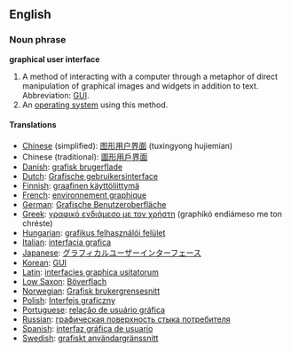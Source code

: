 {{Wikipedia}}
==English==

===Noun phrase===
'''graphical user interface'''

#A method of interacting with a computer through a metaphor of direct manipulation of graphical images and widgets in addition to text.  Abbreviation: [[GUI]].
#An [[operating system]] using this method.

====Translations====
*[[Chinese]] (simplified): [[图形用户界面]] (tuxingyong hujiemian)
*Chinese (traditional): [[圖形用戶界面]]
*[[Danish]]: [[grafisk brugerflade]]
*[[Dutch]]: [[Grafische gebruikersinterface]]
*[[Finnish]]: [[graafinen käyttöliittymä]]
*[[French]]: [[environnement graphique]]
*[[German]]: [[Grafische Benutzeroberfläche]]
*[[Greek]]: [[γραφικό ενδιάμεσο με τον χρήστη]] (graphikó endiámeso me ton chréste)
*[[Hungarian]]: [[grafikus felhasználói felület]]
*[[Italian]]: [[interfacia grafica]]
*[[Japanese]]: [[グラフィカルユーザーインターフェース]]
*[[Korean]]: [[GUI]]
*[[Latin]]: [[interfacies graphica usitatorum]]
*[[Low Saxon]]: [[Böverflach]]
*[[Norwegian]]: [[Grafisk brukergrensesnitt]]
*[[Polish]]: [[Interfejs graficzny]]
*[[Portuguese]]: [[relação de usuário gráfica]]
*[[Russian]]: [[графическая поверхность стыка потребителя]]
*[[Spanish]]: [[interfaz gráfica de usuario]]
*[[Swedish]]: [[grafiskt användargränssnitt]]